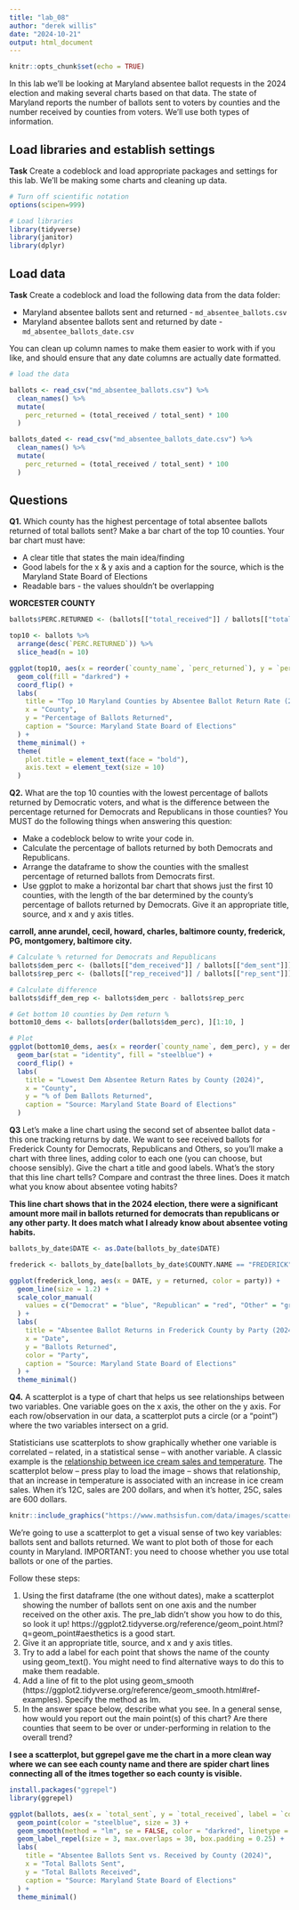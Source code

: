 ```yaml
---
title: "lab_08"
author: "derek willis"
date: "2024-10-21"
output: html_document
---
```


```r
knitr::opts_chunk$set(echo = TRUE)
```

In this lab we'll be looking at Maryland absentee ballot requests in the 2024 election and making several charts based on that data. The state of Maryland reports the number of ballots sent to voters by counties and the number received by counties from voters. We'll use both types of information.

## Load libraries and establish settings

**Task** Create a codeblock and load appropriate packages and settings for this lab. We'll be making some charts and cleaning up data.

```r
# Turn off scientific notation
options(scipen=999)

# Load libraries
library(tidyverse)
library(janitor)
library(dplyr)
```

## Load data

**Task** Create a codeblock and load the following data from the data folder:

-   Maryland absentee ballots sent and returned - `md_absentee_ballots.csv`
-   Maryland absentee ballots sent and returned by date - `md_absentee_ballots_date.csv`

You can clean up column names to make them easier to work with if you like, and should ensure that any date columns are actually date formatted.

```r
# load the data

ballots <- read_csv("md_absentee_ballots.csv") %>%
  clean_names() %>%
  mutate(
    perc_returned = (total_received / total_sent) * 100
  )

ballots_dated <- read_csv("md_absentee_ballots_date.csv") %>%
  clean_names() %>%
  mutate(
    perc_returned = (total_received / total_sent) * 100
  )
```

## Questions

**Q1.** Which county has the highest percentage of total absentee ballots returned of total ballots sent? Make a bar chart of the top 10 counties. Your bar chart must have:

-   A clear title that states the main idea/finding
-   Good labels for the x & y axis and a caption for the source, which is the Maryland State Board of Elections
-   Readable bars - the values shouldn't be overlapping

**WORCESTER COUNTY** 

```r
ballots$PERC.RETURNED <- (ballots[["total_received"]] / ballots[["total_sent"]]) * 100

top10 <- ballots %>%
  arrange(desc(`PERC.RETURNED`)) %>%
  slice_head(n = 10)

ggplot(top10, aes(x = reorder(`county_name`, `perc_returned`), y = `perc_returned`)) +
  geom_col(fill = "darkred") +
  coord_flip() +
  labs(
    title = "Top 10 Maryland Counties by Absentee Ballot Return Rate (2024)",
    x = "County",
    y = "Percentage of Ballots Returned",
    caption = "Source: Maryland State Board of Elections"
  ) +
  theme_minimal() +
  theme(
    plot.title = element_text(face = "bold"),
    axis.text = element_text(size = 10)
  )

```

**Q2.** What are the top 10 counties with the lowest percentage of ballots returned by Democratic voters, and what is the difference between the percentage returned for Democrats and Republicans in those counties? You MUST do the following things when answering this question:

-   Make a codeblock below to write your code in.
-   Calculate the percentage of ballots returned by both Democrats and Republicans.
-   Arrange the dataframe to show the counties with the smallest percentage of returned ballots from Democrats first.
-   Use ggplot to make a horizontal bar chart that shows just the first 10 counties, with the length of the bar determined by the county's percentage of ballots returned by Democrats. Give it an appropriate title, source, and x and y axis titles.

**carroll, anne arundel, cecil, howard, charles, baltimore county, frederick, PG, montgomery, baltimore city.**

```r
# Calculate % returned for Democrats and Republicans
ballots$dem_perc <- (ballots[["dem_received"]] / ballots[["dem_sent"]]) * 100
ballots$rep_perc <- (ballots[["rep_received"]] / ballots[["rep_sent"]]) * 100

# Calculate difference
ballots$diff_dem_rep <- ballots$dem_perc - ballots$rep_perc

# Get bottom 10 counties by Dem return %
bottom10_dems <- ballots[order(ballots$dem_perc), ][1:10, ]

# Plot
ggplot(bottom10_dems, aes(x = reorder(`county_name`, dem_perc), y = dem_perc)) +
  geom_bar(stat = "identity", fill = "steelblue") +
  coord_flip() +
  labs(
    title = "Lowest Dem Absentee Return Rates by County (2024)",
    x = "County",
    y = "% of Dem Ballots Returned",
    caption = "Source: Maryland State Board of Elections"
  )

```
**Q3** Let's make a line chart using the second set of absentee ballot data - this one tracking returns by date. We want to see received ballots for Frederick County for Democrats, Republicans and Others, so you'll make a chart with three lines, adding color to each one (you can choose, but choose sensibly). Give the chart a title and good labels. What's the story that this line chart tells? Compare and contrast the three lines. Does it match what you know about absentee voting habits?

**This line chart shows that in the 2024 election, there were a significant amount more mail in ballots returned for democrats than republicans or any other party. It does match what I already know about absentee voting habits.** 

```r
ballots_by_date$DATE <- as.Date(ballots_by_date$DATE)

frederick <- ballots_by_date[ballots_by_date$COUNTY.NAME == "FREDERICK", ]

ggplot(frederick_long, aes(x = DATE, y = returned, color = party)) +
  geom_line(size = 1.2) +
  scale_color_manual(
    values = c("Democrat" = "blue", "Republican" = "red", "Other" = "gray40")
  ) +
  labs(
    title = "Absentee Ballot Returns in Frederick County by Party (2024)",
    x = "Date",
    y = "Ballots Returned",
    color = "Party",
    caption = "Source: Maryland State Board of Elections"
  ) +
  theme_minimal()
```
**Q4.** A scatterplot is a type of chart that helps us see relationships between two variables. One variable goes on the x axis, the other on the y axis. For each row/observation in our data, a scatterplot puts a circle (or a "point") where the two variables intersect on a grid.

Statisticians use scatterplots to show graphically whether one variable is correlated -- related, in a statistical sense -- with another variable. A classic example is the [relationship between ice cream sales and temperature](https://www.mathsisfun.com/data/scatter-xy-plots.html). The scatterplot below -- press play to load the image -- shows that relationship, that an increase in temperature is associated with an increase in ice cream sales. When it's 12C, sales are 200 dollars, and when it's hotter, 25C, sales are 600 dollars.

```r
knitr::include_graphics("https://www.mathsisfun.com/data/images/scatter-ice-cream1.svg")
```

We're going to use a scatterplot to get a visual sense of two key variables: ballots sent and ballots returned. We want to plot both of those for each county in Maryland. IMPORTANT: you need to choose whether you use total ballots or one of the parties.

Follow these steps:

1. Using the first dataframe (the one without dates), make a scatterplot showing the number of ballots sent on one axis and the number received on the other axis. The pre_lab didn't show you how to do this, so look it up! https://ggplot2.tidyverse.org/reference/geom_point.html?q=geom_point#aesthetics is a good start.
2. Give it an appropriate title, source, and x and y axis titles.
3. Try to add a label for each point that shows the name of the county using geom_text(). You might need to find alternative ways to do this to make them readable.
4. Add a line of fit to the plot using geom_smooth (https://ggplot2.tidyverse.org/reference/geom_smooth.html#ref-examples). Specify the method as lm.
5. In the answer space below, describe what you see. In a general sense, how would you report out the main point(s) of this chart? Are there counties that seem to be over or under-performing in relation to the overall trend?

**I see a scatterplot, but ggrepel gave me the chart in a more clean way where we can see each county name and there are spider chart lines connecting all of the itmes together so each county is visible.** 

```r
install.packages("ggrepel")
library(ggrepel)

ggplot(ballots, aes(x = `total_sent`, y = `total_received`, label = `county_name`)) +
  geom_point(color = "steelblue", size = 3) +
  geom_smooth(method = "lm", se = FALSE, color = "darkred", linetype = "dashed", linewidth = 1) +
  geom_label_repel(size = 3, max.overlaps = 30, box.padding = 0.25) +
  labs(
    title = "Absentee Ballots Sent vs. Received by County (2024)",
    x = "Total Ballots Sent",
    y = "Total Ballots Received",
    caption = "Source: Maryland State Board of Elections"
  ) +
  theme_minimal()

```
